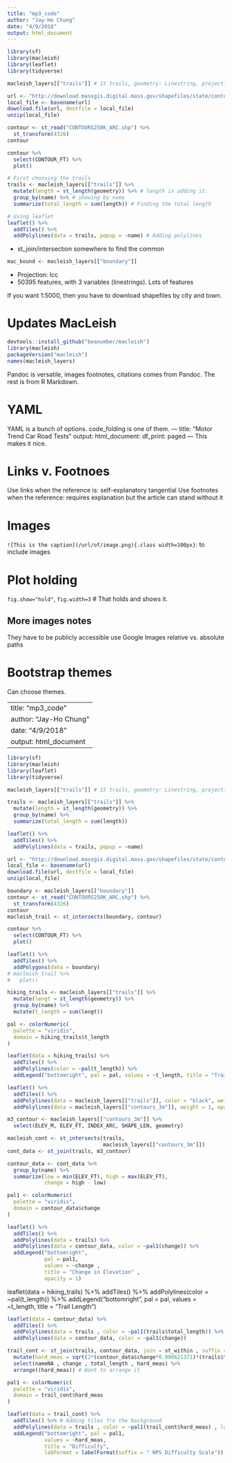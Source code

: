 ```yaml
---
title: "mp3_code"
author: "Jay-Ho Chung"
date: "4/9/2018"
output: html_document
---
```


```r
library(sf)
library(macleish)
library(leaflet)
library(tidyverse)
```

```r
macleish_layers[["trails"]] # 15 trails, geometry: Linestring, projection is longlat
```


```r
url <- "http://download.massgis.digital.mass.gov/shapefiles/state/contours250k.zip"
local_file <- basename(url)
download.file(url, destfile = local_file)
unzip(local_file)
```

```r
contour <- st_read("CONTOURS250K_ARC.shp") %>%
  st_transform(4326)
contour
```

```r
contour %>%
  select(CONTOUR_FT) %>%
  plot()
```

```r
# First choosing the trails
trails <- macleish_layers[["trails"]] %>% 
  mutate(length = st_length(geometry)) %>% # length is adding it.
  group_by(name) %>% # showing by name
  summarize(total_length = sum(length)) # Finding the total length

# Using leaflet
leaflet() %>% 
  addTiles() %>% 
  addPolylines(data = trails, popup = ~name) # Adding polylines
```

* st_join/intersection somewhere to find the common 
```r
mac_bound <- macleish_layers[["boundary"]]


```

* Projection: lcc
* 50395 features, with 3 variables (linestrings). Lots of features

If you want 1:5000, then you have to download shapefiles by city and town.

# Updates MacLeish
```r
devtools::install_github("beanumber/macleish")
library(macleish)
packageVersion("macleish")
names(macleish_layers)
```

Pandoc is versatile, images footnotes, citations comes from Pandoc. The rest is from R Markdown.

# YAML
YAML is a bunch of options.
code_folding is one of them.
---
title: "Motor Trend Car Road Tests"
output:
  html_document:
    df_print: paged
---
This makes it nice.

# Links v. Footnoes
Use links when the reference is:
self-explanatory
tangential
Use footnotes when the reference:
requires explanation
but the article can stand without it

# Images
`![This is the caption](/url/of/image.png){.class width=100px}`: to include images

# Plot holding
`fig.show="hold"`, `fig.width=3` # That holds and shows it.

## More images notes
They have to be publicly accessible
use Google Images
relative vs. absolute paths

# Bootstrap themes 

Can choose themes.




---
title: "mp3_code"
author: "Jay-Ho Chung"
date: "4/9/2018"
output: html_document
---

```r
library(sf)
library(macleish)
library(leaflet)
library(tidyverse)
```

```r
macleish_layers[["trails"]] # 15 trails, geometry: Linestring, projection is longlat
```

```r
trails <- macleish_layers[["trails"]] %>% 
  mutate(length = st_length(geometry)) %>% 
  group_by(name) %>% 
  summarize(total_length = sum(length))

leaflet() %>% 
  addTiles() %>% 
  addPolylines(data = trails, popup = ~name)
```

```r
url <- "http://download.massgis.digital.mass.gov/shapefiles/state/contours250k.zip"
local_file <- basename(url)
download.file(url, destfile = local_file)
unzip(local_file)
```

```r
boundary <- macleish_layers[["boundary"]]
contour <- st_read("CONTOURS250K_ARC.shp") %>%
  st_transform(4326)
contour
macleish_trail <- st_intersects(boundary, contour)
```

```r
contour %>%
  select(CONTOUR_FT) %>%
  plot()
```

```r
leaflet() %>% 
  addTiles() %>% 
  addPolygons(data = boundary)
# macleish_trail %>% 
#   plot()
```

```r
hiking_trails <- macleish_layers[["trails"]] %>%
  mutate(lengt = st_length(geometry)) %>% 
  group_by(name) %>% 
  mutate(t_length = sum(lengt))

pal <- colorNumeric(
  palette = "viridis",
  domain = hiking_trails$t_length
)

leaflet(data = hiking_trails) %>%
  addTiles() %>%
  addPolylines(color = ~pal(t_length)) %>%
  addLegend("bottomright", pal = pal, values = ~t_length, title = "Trail Length")
```

```r
leaflet() %>%
  addTiles() %>%
  addPolylines(data = macleish_layers[["trails"]], color = "black", weight = 3, opacity = .5) %>%
  addPolylines(data = macleish_layers[["contours_3m"]], weight = 1, opacity = 1)
```

```r
m3_contour <- macleish_layers[["contours_3m"]] %>% 
  select(ELEV_M, ELEV_FT, INDEX_ARC, SHAPE_LEN, geometry)
```

```r
macleish_cont <- st_intersects(trails,
                               macleish_layers[["contours_3m"]])
cont_data <- st_join(trails, m3_contour)

contour_data <- cont_data %>% 
  group_by(name) %>% 
  summarize(low = min(ELEV_FT), high = max(ELEV_FT),
            change = high - low)

pal1 <- colorNumeric(
  palette = "viridis",
  domain = contour_data$change
)

leaflet() %>% 
  addTiles() %>% 
  addPolylines(data = trails) %>% 
  addPolylines(data = contour_data, color = ~pal1(change)) %>%
  addLegend("bottomright", 
            pal = pal1, 
            values = ~change ,
            title = "Change in Elevation" , 
            opacity = 1)
```

leaflet(data = hiking_trails) %>%
  addTiles() %>%
  addPolylines(color = ~pal(t_length)) %>%
  addLegend("bottomright", pal = pal, values = ~t_length, title = "Trail Length")

```r
leaflet(data = contour_data) %>% 
  addTiles() %>% 
  addPolylines(data = trails , color = ~pal1(trails$total_length)) %>% 
  addPolylines(data = contour_data, color = ~pal1(change))
```


```r
trail_cont <- st_join(trails, contour_data, join = st_within , suffix = c("name" = "name")) %>% # st_within is the join type
  mutate(hard_meas = sqrt(2*(contour_data$change*0.000621371)*(trails$total_length*0.000621371))) %>% # Using the equation from the National Park Service
  select(nameNA , change , total_length , hard_meas) %>%
  arrange((hard_meas)) # Want to arrange it

```


```r
pal1 <- colorNumeric(
  palette = "viridis",
  domain = trail_cont$hard_meas
)

leaflet(data = trail_cont) %>%
  addTiles() %>% # Adding tiles fro the background
  addPolylines(data = trails , color = ~pal1(trail_cont$hard_meas) , label = ~name) %>%
  addLegend("bottomright", pal = pal1, 
            values = ~hard_meas, 
            title = "Difficulty",
            labFormat = labelFormat(suffix = " NPS Difficulty Scale"))
```